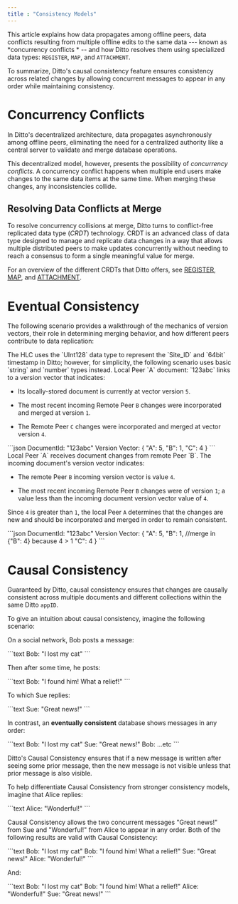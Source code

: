 ```yaml
---
title : "Consistency Models"
---
```


This article explains how data propagates among offline peers, data conflicts resulting from multiple offline edits to the same data --- known as *concurrency conflicts * -- and how Ditto resolves them using specialized data types: `REGISTER`, `MAP`, and `ATTACHMENT`.

To summarize, Ditto's causal consistency feature ensures consistency across related changes by allowing concurrent messages to appear in any order while maintaining consistency.

# Concurrency Conflicts

In Ditto's decentralized architecture, data propagates asynchronously among offline peers, eliminating the need for a centralized authority like a central server to validate and merge database operations.

This decentralized model, however, presents the possibility of *concurrency conflicts*. A concurrency conflict happens when multiple end users make changes to the same data items at the same time. When merging these changes, any inconsistencies collide.

## Resolving Data Conflicts at Merge

To resolve concurrency collisions at merge, Ditto turns to conflict-free replicated data type (*CRDT*) technology. CRDT is an advanced class of data type designed to manage and replicate data changes in a way that allows multiple distributed peers to make updates concurrently without needing to reach a consensus to form a single meaningful value for merge.

For an overview of the different CRDTs that Ditto offers, see [REGISTER](<./../../Data Types/REGISTER.md>), [MAP](<./../../Data Types/MAP.md>), and [ATTACHMENT](<./../../Data Types/ATTACHMENT.md>).

# Eventual Consistency

The following scenario provides a walkthrough of the mechanics of version vectors, their role in determining merging behavior, and how different peers contribute to data replication:

<Info>
The HLC uses the `UInt128` data type to represent the `Site_ID` and `64bit` timestamp in Ditto; however, for simplicity, the following scenario uses basic `string` and `number` types instead.
</Info>

<Steps>
<Step>
Local Peer `A` document: `123abc` links to a version vector that indicates:

- Its locally-stored document is currently at vector version `5`.

- The most recent incoming Remote Peer `B` changes were incorporated and merged at version `1`.

- The Remote Peer `C` changes were incorporated and merged at vector version `4`.

<CodeGroup>
```json
DocumentId: "123abc"
Version Vector: {
  "A": 5,
  "B": 1,
  "C": 4
}
```
</CodeGroup>
</Step>

<Step>
Local Peer `A` receives document changes from remote Peer `B`. The incoming document's version vector indicates:

- The remote Peer `B` incoming version vector is value  `4`.

- The most recent incoming Remote Peer `B` changes were of version `1`; a value less than the incoming document version vector value of `4`.

Since `4` is greater than `1`, the local Peer `A` determines that the changes are new and should be incorporated and merged in order to remain consistent.

<CodeGroup>
```json
DocumentId: "123abc"
Version Vector: {
  "A": 5,
  "B": 1, //merge in {"B": 4} because 4 > 1
  "C": 4
}
```
</CodeGroup>
</Step>
</Steps>

# Causal Consistency

Guaranteed by Ditto, causal consistency ensures that changes are causally consistent across multiple documents and different collections within the same Ditto `appID`.

To give an intuition about causal consistency, imagine the following scenario:

On a social network, Bob posts a message:

<CodeGroup>
```text
Bob: "I lost my cat"
```
</CodeGroup>

Then after some time, he posts:

<CodeGroup>
```text
Bob: "I found him! What a relief!"
```
</CodeGroup>

To which Sue replies:

<CodeGroup>
```text
Sue: "Great news!"
```
</CodeGroup>

In contrast, an **eventually consistent** database shows messages in any order:

<CodeGroup>
```text
Bob: "I lost my cat"
Sue: "Great news!"
Bob: ...etc
```
</CodeGroup>

Ditto's Causal Consistency ensures that if a new message is written after seeing some prior message, then the new message is not visible unless that prior message is also visible.

To help differentiate Causal Consistency from stronger consistency models, imagine that Alice replies:

<CodeGroup>
```text
Alice: "Wonderful!"
```
</CodeGroup>

Causal Consistency allows the two concurrent messages "Great news!" from Sue and "Wonderful!" from Alice to appear in any order. Both of the following results are valid with Causal Consistency:

<CodeGroup>
```text
Bob: "I lost my cat"
Bob: "I found him! What a relief!"
Sue: "Great news!"
Alice: "Wonderful!"
```
</CodeGroup>

And:

<CodeGroup>
```text
Bob: "I lost my cat"
Bob: "I found him! What a relief!"
Alice: "Wonderful!"
Sue: "Great news!"
```
</CodeGroup>


